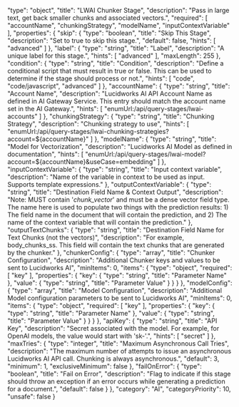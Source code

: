  "type": "object",
  "title": "LWAI Chunker Stage",
  "description": "Pass in large text, get back smaller chunks and associated vectors.",
  "required": [
    "accountName",
    "chunkingStrategy",
    "modelName",
    "inputContextVariable"
  ],
  "properties": {
    "skip": {
      "type": "boolean",
      "title": "Skip This Stage",
      "description": "Set to true to skip this stage.",
      "default": false,
      "hints": [
        "advanced"
      ]
    },
    "label": {
      "type": "string",
      "title": "Label",
      "description": "A unique label for this stage.",
      "hints": [
        "advanced"
      ],
      "maxLength": 255
    },
    "condition": {
      "type": "string",
      "title": "Condition",
      "description": "Define a conditional script that must result in true or false. This can be used to determine if the stage should process or not.",
      "hints": [
        "code",
        "code/javascript",
        "advanced"
      ]
    },
    "accountName": {
      "type": "string",
      "title": "Account Name",
      "description": "Lucidworks AI API Account Name as defined in AI Gateway Service.  This entry should match the account name set in the AI Gateway.",
      "hints": [
        "enumUrl:/api/query-stages/lwai-accounts"
      ]
    },
    "chunkingStrategy": {
      "type": "string",
      "title": "Chunking Strategy",
      "description": "Chunking strategy to use",
      "hints": [
        "enumUrl:/api/query-stages/lwai-chunking-strategies?account=${accountName}"
      ]
    },
    "modelName": {
      "type": "string",
      "title": "Model for Vectorization",
      "description": "Lucidworks AI Model as defined in documentation",
      "hints": [
        "enumUrl:/api/query-stages/lwai-model?account=${accountName}&useCase=embedding"
      ]
    },
    "inputContextVariable": {
      "type": "string",
      "title": "Input context variable",
      "description": "Name of the variable in context to be used as input. Supports template expressions."
    },
    "outputContextVariable": {
      "type": "string",
      "title": "Destination Field Name & Context Output",
      "description": "Note:  MUST contain '*_chunk_vector_*' and must be a dense vector field type.  The name here is used to populate two things with the prediction results:  1) The field name in the document that will contain the prediction, and 2) The name of the context variable that will contain the prediction."
    },
    "outputTextChunks": {
      "type": "string",
      "title": "Destination Field Name for Text Chunks (not the vectors)",
      "description": "For example, body_chunks_ss.  This field will contain the text chunks that are generated by the chunker."
    },
    "chunkerConfig": {
      "type": "array",
      "title": "Chunker Configuration",
      "description": "Additional Chunker keys and values to be sent to Lucidworks AI",
      "minItems": 0,
      "items": {
        "type": "object",
        "required": [
          "key"
        ],
        "properties": {
          "key": {
            "type": "string",
            "title": "Parameter Name"
          },
          "value": {
            "type": "string",
            "title": "Parameter Value"
          }
        }
      }
    },
    "modelConfig": {
      "type": "array",
      "title": "Model Configuration",
      "description": "Additional Model configuration parameters to be sent to Lucidworks AI",
      "minItems": 0,
      "items": {
        "type": "object",
        "required": [
          "key"
        ],
        "properties": {
          "key": {
            "type": "string",
            "title": "Parameter Name"
          },
          "value": {
            "type": "string",
            "title": "Parameter Value"
          }
        }
      }
    },
    "apiKey": {
      "type": "string",
      "title": "API Key",
      "description": "Secret associated with the model.  For example, for OpenAI models, the value would start with 'sk-'.",
      "hints": [
        "secret"
      ]
    },
    "maxTries": {
      "type": "integer",
      "title": "Maximum Asynchronous Call Tries",
      "description": "The maximum number of attempts to issue an asynchronous Lucidworks AI API call. Chunking is always asynchronous.",
      "default": 3,
      "minimum": 1,
      "exclusiveMinimum": false
    },
    "failOnError": {
      "type": "boolean",
      "title": "Fail on Error",
      "description": "Flag to indicate if this stage should throw an exception if an error occurs while generating a prediction for a document.",
      "default": false
    }
  },
  "category": "AI",
  "categoryPriority": 10,
  "unsafe": false
}
